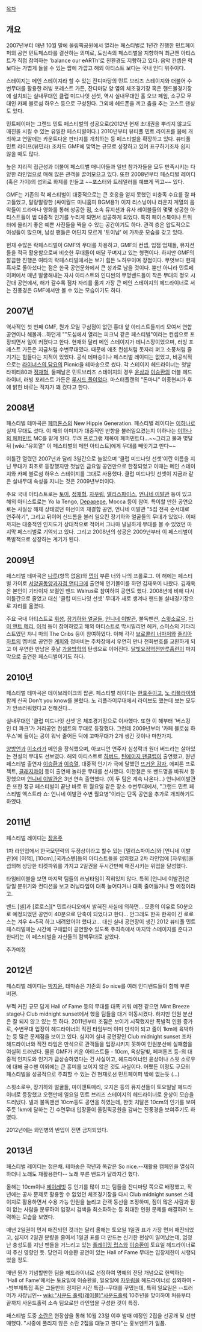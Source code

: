 [[목차]]
== 개요 ==
2007년부터 매년 10월 말에 올림픽공원에서 열리는 페스티벌로 1년간 진행한 민트페이퍼의 공연 민트페스타를 결산하는 의미로, 도심속의 페스티벌을 지향하며 최근엔 아티스트가 직접 참여하는 'balance our eARTh'로 친환경도 지향하고 있다. 음악 컨셉은 락보다는 가볍게 들을 수 있는 팝에 가깝고 해외 아티스트 보다는 국내 인디 위주이다.

스테이지는 메인 스테이지라 할 수 있는 잔디마당의 민트 브리즈 스테이지와 더불어 수변무대를 활용한 러빙 포레스트 가든, 잔디마당 양 옆의 체조경기장 혹은 핸드볼경기장에 설치되는 실내무대인 클럽 미드나잇 선셋, 역시 실내무대인 홀 오브 페임, 소규모 무대인 카페 블로섬 하우스 등으로 구성된다. 그외에 헤드폰을 끼고 춤을 추는 고스트 댄싱도 있다. 

민트페이퍼는 그랜드 민트 페스티벌의 성공으로(2012년 현재 초대권을 뿌리지 않고도 매진을 시킬 수 있는 유일한 페스티벌이다.) 2010년부터 뷰티풀 민트 라이프를 봄에 개최하고 연말에는 카운트다운 판타지를 개최하는 등 페스티벌을 확장하고 있다. 뷰티풀 민트 라이프(뷰민라) 조차도 GMF에 맞먹는 규모로 성장하고 있어 표구하기조차 쉽지 않을 때도 많다. 

높은 지리적 접근성과 더불어 페스티벌 매니아들과 일반 참가자들을 모두 만족시키는 다양한 라인업으로 매해 많은 관객을 끌어모으고 있다. 또한 2008년부터 페스티벌 레이디(혹은 가이)의 섭외로 화제를 만들고 ~~포스터와 트레일러를 예쁘게 찍고~~ 있다.

GMF는 기존의 락 페스티벌이 대중적으로는 큰 호응을 얻지 못했던 미충족 수요를 잘 파고들었고, 말랑말랑한 (싸이월드 미니홈피 BGM용?) 이지 리스닝이나 라운지 계열의 음악들이 드라마나 영화를 통해 성공한 점, 소속 뮤지션과 유사 레이블들의 몇몇 성공한 아티스트들이 범 대중적 인기를 누리게 되면서 성공하게 되었다. 특히 페이스북이나 트위터에 올리기 좋은 예쁜 사진들을 찍을 수 있는 공간이기도 하다. 관객 층은 압도적으로 여성들이 많으며, 남성 팬들은 어딘지 모르게 '토이남' 에 가까운 모습을 갖고 있다. 

현재 수많은 락페스티벌이 GMF의 무대를 차용하고, GMF의 컨셉, 입점 업체들, 뮤지션들을 적극 활용함으로써 비슷한 무대들이 매달 꾸며지고 있는 형편이다. 하지만 GMF의 깔끔한 진행은 여타의 락페스티벌에서는 보기 힘든 노하우이며 장점이다. 무엇보다 현재 흑자로 돌아섰다는 점은 한국 공연문화에서 큰 성과로 남을 것이다. 뿐만 아니라 민트페이퍼에서 매년 발굴해내는 자사 아티스트와 인디씬의 무명밴드들이 작은 무대의 정오 시간대 공연에서, 해가 갈수록 점차 자리를 옮겨 가장 큰 메인 스테이지의 헤드라이너로 서는 진풍경은 GMF에서만 볼 수 있는 모습이기도 하다.  

== 2007년 ==
역사적인 첫 번째 GMF, 뭔가 모일 구심점이 없던 홍대 앞 아티스트들끼리 모여서 연합 공연이나 해볼까...하던게 ""도심에서 열리는 피크닉 같은 페스티벌"이라는 컨셉으로 포장되면서 일이 커졌다고 한다. 현재와 달리 메인 스테이지가 테니스장이었으며, 러빙 포레스트 가든은 지금처럼 수변무대였다. 때문에 애초 컨셉처럼 돗자리 펴고 소풍처럼 즐기기는 힘들다는 지적이 있었다. 공식 테마송이나 페스티벌 레이디는 없었고, 비공식적으로는 [[라이너스의 담요]]의 Picnic을 테마송으로 썼다. 각 스테이지 헤드라이너는 첫날 타히티80과 [[정재형]], 둘째날은 민트브리즈 스테이지의 경우 [[윤상]]과 [[이승환]]의 더블 헤드라이너, 러빙 포레스트 가든은 [[루시드 폴]]이었다.
마스터플랜의 "돈마니" 이종현씨가 후에 밝힌 바로는 적자가 꽤 컸다고 한다.


== 2008년 ==
페스티벌 테마곡은 [[페퍼톤스]]의 New Hippie Generation. 페스티벌 레이디는 [[이하나]]로 실제 무대도 섰다. 이 때의 이미지가 대중적인 반향을 불러일으켰는지 이하나는 [[이하나의 페퍼민트]] MC를 맡게 된다. 무려 프로그램 제목이 페퍼민트다...~~그리고 불과 몇달 뒤 [wiki:"유희열" 이 페스티벌의 메인 아티스트]에게 무대를 빼앗기고 만다~~

이틀간 열렸던 2007년과 달리 3일간으로 늘었으며 '클럽 미드나잇 선셋'이란 이름을 지닌 무대가 최초로 등장했지만 첫날인 금요일 공연만으로 한정되었고 이때는 메인 스테이지와 카페 블로섬 하우스 스테이지를 그대로 사용했다. 클럽 미드나잇 선셋이 지금과 같은 실내무대 속성을 지니는 것은 2009년부터이다.

주요 국내 아티스트로는 [[토이]], [[정재형]], [[자우림]], [[델리스파이스]], [[언니네 이발관]] 등이 있고 해외 아티스트로는 Yo la Tengo, [[Depapepe]], Mocca 등이 참여. 특이할 만한 공연으로는 사실상 해체 상태였던 미선이의 재결합 공연, 언니네 이발관 "5집 전곡 순서대로 연주하기", 그리고 뒤이어 신드롬을 불러 일으킨 장기하와 얼굴들의 무대가 있었다. 이때까지는 대중적인 인지도가 상대적으로 적어서 그나마 널널하게 무대를 볼 수 있었던 마지막 페스티벌로 기억되고 있다. 그리고 2008년의 성공은 2009년부터 이 페스티벌이 폭발적으로 성장하는 계기가 된다.



== 2009년 ==
페스티벌 테마곡은 [[나루]](항목 없음)와 [[뎁]]이 부른 너와 나의 프롤로그. 이 해에는 페스티벌 가이로 [[서양골동양과자점 앤티크]]에 출연해 인기몰이를 하던 김재욱이 나왔다. 김재욱은 본인이 기타이자 보컬인 밴드 Walrus로 참여하여 공연도 했다. 2008년에 비해 다시 이틀간으로 줄었고 대신 '클럽 미드나잇 선셋' 무대가 새로 생겨나 핸드볼 실내경기장으로 자리를 옮겼다.

주요 국내 아티스트로 [[휘성]], [[장기하와 얼굴들]], [[언니네 이발관]], 불독맨션, [[스윗소로우]], [[마이 앤트 메리]], [[이적]] 등이 참여하였고 해외 아티스트로 막시밀리언 헤커, 스미스의 기타리스트였던 쟈니 마의 The Cribs 등이 참여하였다. 이해 각각 [[브로콜리 너마저]]와 [[줄리아하트]]의 멤버로 공연한 [[계피(가수)|계피]]와 정바비는 주차장에서 우연히 만나 전화번호를 교환하게 되고 이 우연한 만남은 훗날 [[가을방학]]의 탄생으로 이어진다. [[달빛요정역전만루홈런]]이 마지막으로 출연한 페스티벌이기도 하다.


== 2010년 ==
페스티벌 테마곡은 데이브레이크의 팝콘. 페스티벌 레이디는 [[한효주]]이고, [[노 리플라이]]와 함께 신곡 Don't you know를 불렀다. 노 리플라이무대에서 라이브도 했는데 보는 모두가 안쓰러워했다고 전해진다...

실내무대인 '클럽 미드나잇 선셋'은 체조경기장으로 이사했다. 또한 이 해부터 '버스킹 인 더 파크'가 거리공연 컨셉트의 무대로 등장했다. 그런데 2009년부터 '카페 블로섬 하우스'에 들이는 공이 워낙 줄어든 덕에 꼬마무대가 2개 생긴 것이나 마찬가지.

[[양방언]]과 [[이소라]]가 메인을 장식했으며, 아코디언 연주자 심성락과 원더 버드라는 살아있는 전설의 무대도 선보였다. 해외 아티스트로 [[하버드]], [[틴에이지 팬클럽]]이 출연했고, 원년 페스티벌 출연자 [[이승환]]과  [[이승열]], 대중적 인기가 극에 달했던 [[뜨거운 감자]], 에피톤 프로젝트, [[클래지콰이]] 등이 출연해 놀라운 무대를 선사했다. 이한철은 또 밴드명을 바꿔서 등장했으며 [[언니네 이발관]]은 3년 연속 출연했다. (이 두 팀은 계속 나온다...) 언니네이발관은 또한 정규 페스티벌이 끝난 바로 뒤 월요일 같은 장소 수변무대에서, "그랜드 민트 페스티벌 엑스트라 쇼: 언니네 이발관 수변 월요병"이라는 단독 공연을 추가로 개최하기도 하였다.

== 2011년 == 
페스티벌 레이디는 [[장윤주]]

1차 라인업에서 한국모던락의 두정상이라고 할수 있는 [델리스파이스]와 [언니네 이발관]에 [이적], [10cm],[국카스텐]등의 아티스트들을 섭외했고 2차 라인업에 [자우림]을 섭외해 상당한 티켓파워를 가지고 2일권을 두시간만에 매진시키는 위업을 달성했다.

타임테이블을 보면 마지막 팀들의 러닝타임이 적혀있지 않다. 특히 [언니네 이발관]은 당일 분위기와 컨디션을 보고 러닝타임이 대폭 늘어다거나 대폭 줄어들거나 할 예정이라고.

밴드 [넬]과 [로로스][* 민트라디오에서 밝혀진 사실에 의하면... 모종의 이유로 50분으로 예정되었던 공연이 40분으로 단축이 되었다고 한다... 안그래도 한곡 한곡이 긴 로로스는 겨우 4~5곡 하고 내려왔어야 했다고... 대신 실내 공연장이 생긴 2012 뷰티풀 민트 페스티벌에는 시간에 구애없이 공연할수 있도록 주최측에서 마지막 스테이지를 준다고 한다!]는 이 페스티벌을 자신들의 컴백무대로 삼았다.

추가예정

== 2012년 == 
페스티벌 레이디는 [[박지윤]], 
테마송은 기존의 So nice를 여러 인디밴드들이 함께 부른 버젼. 

부쩍 커진 규모 답게 Hall of Fame 등의 무대를 대폭 키워 예전 같으면 Mint Breeze stage나 Club midnight sunset에서 했을 팀들을 대거 이동시켰다. 하지만 인원 분산은 잘 되지 않고 있는 듯 하다.  2011년부터 조짐은 보이기 시작했지만 폭발적 인원 증가로, 수변무대 입장이 헤드라이너의 직전 타임부터 이미 만석이 되고 줄이 1km에 육박하는 등 많은 문제점을 보이고 있다. 심지어 실내 공연장인 Club midnight sunset 조차 헤드라이너와 직전 타임은 만석으로 관객들을 입장시키지 못하여 인원분산에 실패함을 여실히 드러냈다.  물론 GMF가 키운 아티스트들 - 10cm, 옥상달빛, 페퍼톤즈 등-의 대중적 인지도와 인기가 급상승하였다는 건 사실이고, 헤드라이너인 윤상이나 스윗 소로우에 대해 골수팬 이외에는 큰 흥미를 보이지 않은 것도 사실이다. 어쨌든 이정도 규모의 페스티벌을 성공적으로 주최할 수 있는 건 현재로선 민트페이퍼 밖에 없는듯 (...)

스윗소로우, 장기하와 얼굴들, 마이앤트매리, 오지은 등의 뮤지션들이 토요일날 헤드라이너로 등장했고 오랜만에 일요일 민트 브리즈 스테이지의 헤드라이너로 윤상이 모습을 드러냈다. 넬과 불독맨션 10cm등도 공연을 하였는데, 한껏 치달은 10cm의 인기를 보여주듯 1km에 달하는 긴 수면무대 입장줄이 올림픽공원을 감싸는 진풍경을 보여주기도 하였다. 

2012년에는 와인병의 반입이 전면 금지되었다. 

== 2013년 ==
페스티벌 레이디는 정은채.
테마송은 작년과 똑같은 So nice.--재활용 캠페인을 열심히 하더니 노래도 재활용한다-- 노래 부른 밴드가 달라지긴 했다.

올해는 10cm이나 [[제이레빗]] 등 인기를 많이 끄는 팀들을 잔디마당 쪽으로 배정했고, 작년에는 공사 문제로 활용할 수 없었던 체조경기장을 다시 Club midnight sunset 스테이지로 활용하면서 수용 가능 인원을 늘리고 관객 동선을 조정하며, 짐이 많은 사람과 짐이 없는 사람을 분류하여 입장시 검색을 최소화하는 등 최대한 인원 문제를 해결하려 노력하는 모습을 보였다.

매년 2일권이 먼저 매진되던 것과는 달리 올해는 토요일 1일권 표가 가장 먼저 매진되었고, 심지어 2일권 분량을 줄여서 1일권 표를 더 만드는 신기한 현상이 일어났는데, 엄청난 충성도를 지닌 팬들을 거느리고 있는 [[플레이밍 립스]]와 [[이승환]]이 토요일 헤드라이너로 떠 주신 영향인 듯. 당연히 이승환 공연이 있는 Hall of Fame 무대는 입장제한이 시행되었을 정도.

매년 뭔가 기념할만한 팀을 헤드라이너로 선정하여 명예의 전당 개념으로 헌액하는 'Hall of Fame'에서는 토요일에 이승환을, 일요일에 [[자우림]]을 헤드라이너로 섭외하여 --방부제특집 혹은 그들만의 정지된 시간 특집--무대를 꾸몄는데, 특히 일요일은 --드러머가 사장님인-- [[wiki:"사운드 홀릭(레이블)"사운드홀릭]] 10주년을 맞이하여 처음부터 끝까지 사운드홀릭 소속 팀으로만 라인업을 구성한 것이 특징.

페스티벌 도중 [[소란]]은 현장샵을 통해 10월 23일 이후 발매 예정인 2집을 선공개 및 선판매했다. "시중에 풀리지 않은 소란 2집을 대놓고 판다"는 홍보멘트가 일품.
